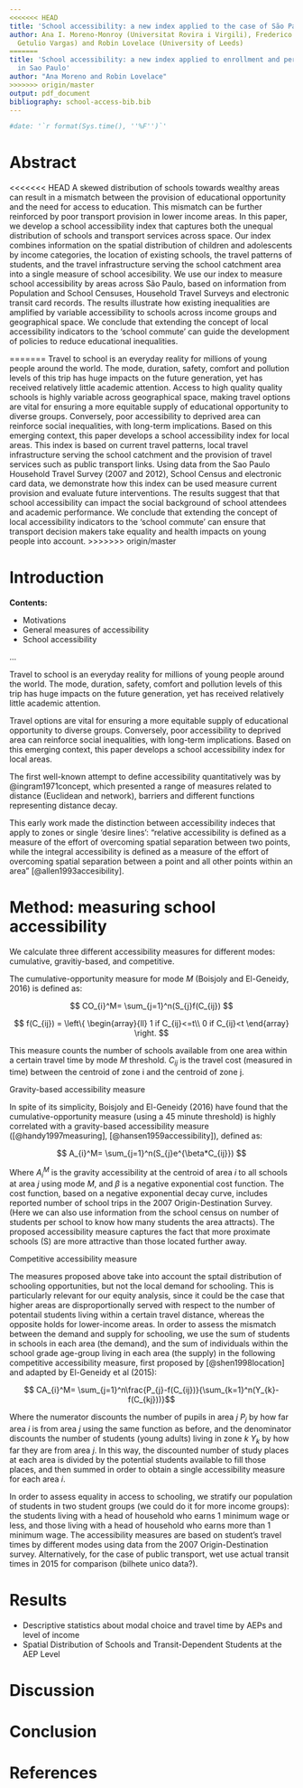 ```yaml
---
<<<<<<< HEAD
title: 'School accessibility: a new index applied to the case of São Paulo'
author: Ana I. Moreno-Monroy (Universitat Rovira i Virgili), Frederico R. Ramos (Fundação
  Getulio Vargas) and Robin Lovelace (University of Leeds)
=======
title: 'School accessibility: a new index applied to enrollment and performance inequalities
  in Sao Paulo'
author: "Ana Moreno and Robin Lovelace"
>>>>>>> origin/master
output: pdf_document
bibliography: school-access-bib.bib
---
```


```r
#date: '`r format(Sys.time(), ''%F'')`'
```


# Abstract

<<<<<<< HEAD
A skewed distribution of schools towards wealthy areas can result in a mismatch between the provision of educational opportunity and the need for access to education.
This mismatch can be further reinforced by poor transport provision in lower income areas.
In this paper, we develop a school accessibility index that captures both the unequal distribution of schools and transport services across space.
Our index combines information on the spatial distribution of children and adolescents by income categories, the location of existing schools, the travel patterns of students, and the travel infrastructure serving the school catchment area into a single measure of school accesibility. We use our index to measure school accessibility by areas across São Paulo, based on information from Population and School Censuses, Household Travel Surveys and electronic transit card records.
The results illustrate how existing inequalities are amplified by variable accessibility to schools across income groups and geographical space. 
We conclude that extending the concept of local accessibility indicators to the 'school commute' can guide the development of policies to reduce educational inequalities.

=======
Travel to school is an everyday reality for millions of young people around the world.
The mode, duration, safety, comfort and pollution levels of this trip has huge
impacts on the future generation, yet has received relatively little academic
attention.
Access to high quality quality schools is highly variable across geographical
space, making travel options are vital for ensuring a more equitable supply of
educational opportunity to diverse groups. Conversely, poor accessibility
to deprived area can reinforce social inequalities, with long-term implications.
Based on this emerging context, this paper develops a school accessibility index
for local areas.
This index is based on current travel patterns, local travel infrastructure serving the school
catchment and the provision of travel services such as public transport links.
Using data from the Sao Paulo Household Travel Survey (2007 and 2012), School Census
and electronic card data, we demonstrate how this index can be used
measure current provision and evaluate future interventions.
The results suggest that that school accessibility can
impact the social background of school attendees and
academic performance.
We conclude that extending the concept of local accessibility indicators
to the 'school commute' can ensure that transport decision makers take
equality and health impacts on young people into account.
>>>>>>> origin/master

# Introduction

**Contents:**

- Motivations
- General measures of accessibility
- School accessibility

...

Travel to school is an everyday reality for millions of young people around the world.
The mode, duration, safety, comfort and pollution levels of this trip has huge
impacts on the future generation, yet has received relatively little academic
attention.


Travel options are vital for ensuring a more equitable supply of
educational opportunity to diverse groups. Conversely, poor accessibility
to deprived area can reinforce social inequalities, with long-term implications.
Based on this emerging context, this paper develops a school accessibility index
for local areas.

The first well-known attempt to define accessibility quantitatively was by @ingram1971concept, which presented a range of measures related to distance (Euclidean and network), barriers and different functions representing distance decay.

This early work made the distinction between accessibility indeces that apply to zones or single 'desire lines':
"relative accessibility is defined as a measure of the effort of overcoming spatial separation between two points, while the integral accessibility is defined as a measure of the effort of overcoming spatial separation between a point and all other points within an area"
[@allen1993accesibility]. 

# Method: measuring school accessibility

We calculate three different accessibility measures for different modes: cumulative, gravitiy-based, and competitive.

The cumulative-opportunity measure for mode $M$ (Boisjoly and El-Geneidy, 2016) is defined as:

$$ CO_{i}^M= \sum_{j=1}^n(S_{j}f(C_{ij}) $$

$$ f(C_{ij}) = \left\{ 
                \begin{array}{ll}
                  1 if C_{ij}<=t\\
                  0 if C_{ij}<t
                \end{array}
              \right.
  $$ 

This measure counts the number of schools available from one area within a certain travel time by mode $M$ threshold. $C_{ij}$ is the travel cost (measured in time) between the centroid of zone i and the centroid of zone j. 

Gravity-based accessibility measure

In spite of its simplicity, Boisjoly and El-Geneidy (2016) have found that the cumulative-opportunity measure (using a 45 minute threshold) is highly correlated with a gravity-based accessibility measure ([@handy1997measuring], [@hansen1959accessibility]), defined as:

$$ A_{i}^M= \sum_{j=1}^n(S_{j}e^{\beta*C_{ij}}) $$

Where $A_{i}^M$ is the gravity accessibility at the centroid of area $i$ to all schools at area $j$ using mode $M$, and $\beta$ is a negative exponential cost function. The cost function, based on a negative exponential decay curve, includes reported number of school trips in the 2007 Origin-Destination Survey. (Here we can also use information from the school census on number of students per school to know how many students the area attracts). The proposed accessibility measure captures the fact that more proximate schools (S) are more attractive than those located further away. 

Competitive accessibility measure

The measures proposed above take into account the sptail distribution of schooling opportunities, but not the local demand for schooling. This is particularly relevant for our equity analysis, since it could be the case that higher areas are disproportionally served with respect to the number of potentail students living within a certain travel distance, whereas the opposite holds for lower-income areas.  In order to assess the mismatch between the demand and supply for schooling, we use the sum of students in schools in each area (the demand), and the sum of individuals within the school grade age-group living in each area (the supply) in the following competitive accessibility measure, first proposed by [@shen1998location] and adapted by El-Geneidy et al (2015):

$$ CA_{i}^M= \sum_{j=1}^n\frac{P_{j}-f(C_{ij})}{\sum_{k=1}^n(Y_{k}-f(C_{kj}))}$$

Where the numerator discounts the number of pupils in area $j$ $P_{j}$ by how far area $i$ is from area $j$ using the same function as before, and the denominator discounts the number of students (young adults) living in zone $k$ $Y_{k}$ by how far they are from area $j$. 
In this way, the discounted number of study places at each area is divided by the potential students available to fill those places, and then summed in order to obtain a single accessibility measure for each area $i$.  

In order to assess equality in access to schooling, we stratify our population of students in two student groups (we could do it for more income groups): the students living with a head of household who earns 1 minimum wage or less, and those living with a head of household who earns more than 1 minimum wage. The accessibility measures are based on student's travel times by different modes using data from the 2007 Origin-Destination survey. Alternatively, for the case of public transport, wet use actual transit times in 2015 for comparison (bilhete unico data?).

# Results

- Descriptive statistics about modal choice and travel time by AEPs and level of income
- Spatial Distribution of Schools and Transit-Dependent Students at the AEP Level 

# Discussion

# Conclusion

# References

<!--
  
  --> 

